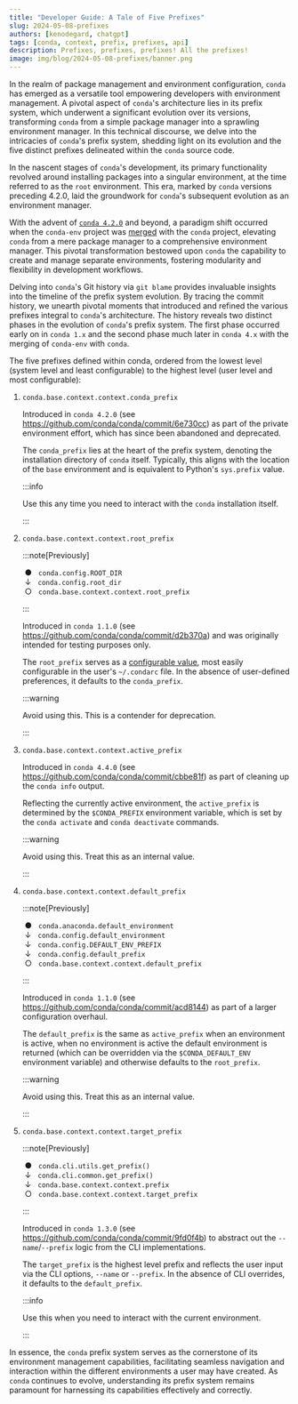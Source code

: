 ```yaml
---
title: "Developer Guide: A Tale of Five Prefixes"
slug: 2024-05-08-prefixes
authors: [kenodegard, chatgpt]
tags: [conda, context, prefix, prefixes, api]
description: Prefixes, prefixes, prefixes! All the prefixes!
image: img/blog/2024-05-08-prefixes/banner.png
---
```


[conda-env-pr]: https://github.com/conda/conda/pull/2950
[conda-4.2.0]: https://github.com/conda/conda/releases/tag/4.2.0
[condarc]: https://docs.conda.io/projects/conda/en/stable/user-guide/configuration/use-condarc.html

In the realm of package management and environment configuration, `conda` has
emerged as a versatile tool empowering developers with environment management. A
pivotal aspect of `conda`'s architecture lies in its prefix system, which
underwent a significant evolution over its versions, transforming `conda` from a
simple package manager into a sprawling environment manager. In this technical
discourse, we delve into the intricacies of `conda`'s prefix system, shedding
light on its evolution and the five distinct prefixes delineated within the
`conda` source code.

In the nascent stages of `conda`'s development, its primary functionality
revolved around installing packages into a singular environment, at the time
referred to as the `root` environment. This era, marked by `conda` versions
preceding 4.2.0, laid the groundwork for `conda`'s subsequent evolution as an
environment manager.

With the advent of [`conda 4.2.0`][conda-4.2.0] and beyond, a paradigm shift
occurred when the `conda-env` project was [merged][conda-env-pr] with the
`conda` project, elevating `conda` from a mere package manager to a
comprehensive environment manager. This pivotal transformation bestowed upon
`conda` the capability to create and manage separate environments, fostering
modularity and flexibility in development workflows.

Delving into `conda`'s Git history via `git blame` provides invaluable insights
into the timeline of the prefix system evolution. By tracing the commit history,
we unearth pivotal moments that introduced and refined the various prefixes
integral to `conda`'s architecture. The history reveals two distinct phases in
the evolution of `conda`'s prefix system. The first phase occurred early on in
`conda 1.x` and the second phase much later in `conda 4.x` with the merging of
`conda-env` with `conda`.

The five prefixes defined within conda, ordered from the lowest level (system
level and least configurable) to the highest level (user level and most
configurable):

1. `conda.base.context.context.conda_prefix`

   Introduced in `conda 4.2.0` (see https://github.com/conda/conda/commit/6e730cc)
   as part of the private environment effort, which has since been abandoned and
   deprecated.

   The `conda_prefix` lies at the heart of the prefix system, denoting the
   installation directory of `conda` itself. Typically, this aligns with the
   location of the `base` environment and is equivalent to Python's `sys.prefix`
   value.

   :::info

   Use this any time you need to interact with the `conda` installation itself.

   :::

2. `conda.base.context.context.root_prefix`

   :::note[Previously]

   &nbsp;●&nbsp;&nbsp;&nbsp;`conda.config.ROOT_DIR`\
   &nbsp;↓&nbsp;&nbsp;&nbsp;`conda.config.root_dir`\
   &nbsp;○&nbsp;&nbsp;&nbsp;`conda.base.context.context.root_prefix`

   :::

   Introduced in `conda 1.1.0` (see https://github.com/conda/conda/commit/d2b370a)
   and was originally intended for testing purposes only.

   The `root_prefix` serves as a [configurable value][condarc], most easily
   configurable in the user's `~/.condarc` file. In the absence of user-defined
   preferences, it defaults to the `conda_prefix`.

   :::warning

   Avoid using this. This is a contender for deprecation.

   :::

3. `conda.base.context.context.active_prefix`

   Introduced in `conda 4.4.0` (see https://github.com/conda/conda/commit/cbbe81f)
   as part of cleaning up the `conda info` output.

   Reflecting the currently active environment, the `active_prefix` is determined
   by the `$CONDA_PREFIX` environment variable, which is set by the `conda activate`
   and `conda deactivate` commands.

   :::warning

   Avoid using this. Treat this as an internal value.

   :::

4. `conda.base.context.context.default_prefix`

   :::note[Previously]

   &nbsp;●&nbsp;&nbsp;&nbsp;`conda.anaconda.default_environment`\
   &nbsp;↓&nbsp;&nbsp;&nbsp;`conda.config.default_environment`\
   &nbsp;↓&nbsp;&nbsp;&nbsp;`conda.config.DEFAULT_ENV_PREFIX`\
   &nbsp;↓&nbsp;&nbsp;&nbsp;`conda.config.default_prefix`\
   &nbsp;○&nbsp;&nbsp;&nbsp;`conda.base.context.context.default_prefix`

   :::

   Introduced in `conda 1.1.0` (see https://github.com/conda/conda/commit/acd8144)
   as part of a larger configuration overhaul.

   The `default_prefix` is the same as `active_prefix` when an environment is
   active, when no environment is active the default environment is returned
   (which can be overridden via the `$CONDA_DEFAULT_ENV` environment variable)
   and otherwise defaults to the `root_prefix`.

   :::warning

   Avoid using this. Treat this as an internal value.

   :::

5. `conda.base.context.context.target_prefix`

   :::note[Previously]

   &nbsp;●&nbsp;&nbsp;&nbsp;`conda.cli.utils.get_prefix()`\
   &nbsp;↓&nbsp;&nbsp;&nbsp;`conda.cli.common.get_prefix()`\
   &nbsp;↓&nbsp;&nbsp;&nbsp;`conda.base.context.context.prefix`\
   &nbsp;○&nbsp;&nbsp;&nbsp;`conda.base.context.context.target_prefix`

   :::

   Introduced in `conda 1.3.0` (see https://github.com/conda/conda/commit/9fd0f4b)
   to abstract out the `--name`/`--prefix` logic from the CLI implementations.

   The `target_prefix` is the highest level prefix and reflects the user input
   via the CLI options, `--name` or `--prefix`. In the absence of CLI overrides,
   it defaults to the `default_prefix`.

   :::info

   Use this when you need to interact with the current environment.

   :::

In essence, the `conda` prefix system serves as the cornerstone of its environment
management capabilities, facilitating seamless navigation and interaction within
the different environments a user may have created. As `conda` continues to
evolve, understanding its prefix system remains paramount for harnessing its
capabilities effectively and correctly.
